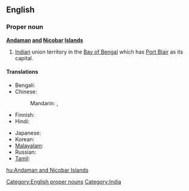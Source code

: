==English==
{{wikipedia}}

===Proper noun===
'''[[Andaman]] [[and]] [[Nicobar]] [[Island]]s'''

# [[India]]n union territory in the [[Bay of Bengal]] which has [[Port Blair]] as its capital.

====Translations====
{{trans-top|Indian territory in the Bay of Bengal}}
* Bengali: {{t|bn|আন্দামান ও নিকোবর দ্বীপপুঞ্জ|sc=Beng|xs=Bengali}}
* Chinese:
*: Mandarin: {{t|cmn|安達曼-尼科巴群島|sc=Hani}},  {{t|cmn|安达曼-尼科巴群岛|tr=Āndāmàn-Níkēbā qúndǎo|sc=Hani}}
* Finnish: {{t|fi|Andamaanit ja Nikobaarit}}
* Hindi: {{t|hi|अंडमान और निकोबार द्वीपसमूह|p|tr=aṇḍamān aur nikōbār dvīpasmūh|xs=Hindi}}
{{trans-mid}}
* Japanese: {{t|ja|アンダマン・ニコバル諸島|tr=Andaman-Nikobaru shotō }}
* Korean: {{t|ko|안다만니코바르제도|tr=Andamannikobareujedo}}
* [[Malayalam]]: {{t|ml|ആന്തമാന്‍ നിക്കോബാര്‍ ദ്വീപുകള്‍|sc=Mlym|xs=Malayalam}}
* Russian: {{t|ru|Андаманские и Никобарские острова|m|p|tr=Andamánskije i Nikobárskije ostrová}}
* [[Tamil]]: {{t|ta|அந்தமான் நிக்கோபார் தீவுகள்|xs=Tamil}}
{{trans-bottom}}

[[Category:English proper nouns]]
[[Category:India]]

[[hu:Andaman and Nicobar Islands]]
